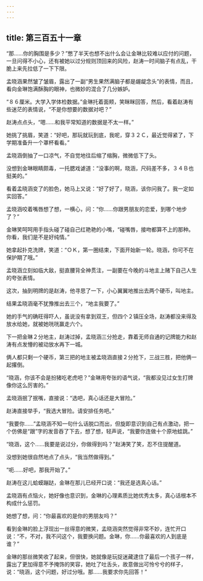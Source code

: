 ```yaml
---
---
---
```

title: 第三百五十一章
---




“那……你的胸围是多少？”憋了半天也想不出什么会让金琳比较难以应付的问题，一旦问得不小心，还有被她以过分规则顶回来的风险，赵涛一时间脑子有点乱，干脆上来先拉低了一下下限。

孟晓涵果然皱了皱眉，露出了一副“男生果然满脑子都是龌龊念头”的表情，而且，看向金琳饱满酥胸的眼神，也微妙的混合了几分嫉妒。

“８６厘米。大学入学体检数据。”金琳托着面颊，笑眯眯回答，然后，看着赵涛有些迷茫的表情说，“不是你想要的数据对吧？”

赵涛点点头，“嗯……和我平常知道的数据是不太一样。”

她挑了挑眉，笑道：“好吧，那玩就玩到底，我呢，穿３２Ｃ，最近觉得紧了，下学期准备升一个罩杯看看。”

孟晓涵倒抽了一口凉气，不自觉地往后缩了缩胸，微微低下了头。

没想到金琳眼睛颇毒，一托腮戏谑道：“没事的啊，晓涵，尺码差不多，３４Ｂ也挺美的。”

看着孟晓涵变了的脸色，她马上又说：“好了好了，晓涵，该你问我了。我一定如实回答。”

孟晓涵咬着嘴唇想了想，一横心，问：“你……你跟男朋友的恋爱，到哪个地步了？”

金琳笑呵呵用手指头碰了碰自己红艳艳的小嘴，“碰嘴唇，接吻都算不上的那种。你看，我们是不是好纯情。”

她拿起扑克洗牌，笑道：“ＯＫ，第一圈结束，下面开始新一轮。晓涵，你可不在保护期了哦。”

孟晓涵立刻如临大敌，挺直腰背全神贯注，一副要在今晚的斗地主上赌下自己人生的夸张表情。

这次，抽到明牌的是赵涛，他寻思了一下，小心翼翼地推出去两个硬币，叫地主。

结果孟晓涵毫不犹豫推出去三个，“地主我要了。”

她的手气的确旺得吓人，虽说没有拿到双王，但四个２镇压全场，赵涛都没来得及放水给她，就被她咣咣赢走六个。

下一把金琳２分地主，赵涛过掉，孟晓涵三分抢走，靠着无师自通的记牌能力和赵涛有点发懵的被动放水再下一城。

俩人都只剩一个硬币，第三把的地主被孟晓涵直接２分抢下，三战三胜，把他俩一起撂倒。

“晓涵，你该不会是扮猪吃老虎吧？”金琳用夸张的语气说，“我都没见过女生打牌像你这么厉害的。”

孟晓涵抿了抿嘴，直接说：“选吧，真心话还是大冒险。”

赵涛直接举手，“我选大冒险。请安排任务吧。”

“我要你……”孟晓涵不知一句什么话脱口而出，但旋即意识到自己有点激动，把一个仿佛是“跟”字的发音吞了下去，想了想，轻声说，“我要你连做十个原地蛙跳。”

“晓涵，这个……我要是说过分，你做得到吗？”赵涛笑了笑，忍不住提醒道。

没想到她很自然地点了点头，“我当然做得到。”

“呃……好吧，那我开始了。”

赵涛在这儿蛤蟆蹦跶，金琳在那儿已经开口说：“我还是选真心话。”

孟晓涵有点恼火，她好像也意识到，金琳的心理素质比她优秀太多，真心话根本不构成什么惩罚。

她想了想，问：“你最喜欢的是你的男朋友吗？”

看到金琳的脸上浮现出一丝得意的微笑，孟晓涵突然觉得非常不妙，连忙开口说：“不，不对，我不问这个，我要换问题。金琳，你……你最喜欢的人到底是谁？”

金琳的那丝微笑收了起来，但很快，她就像是玩捉迷藏逮住了最后一个孩子一样，露出了更加得意不予掩饰的笑容，她吐了吐舌头，故意做出可怜兮兮的样子，说：“晓涵，这个问题，好过分哦。那……我要求你先回答！”